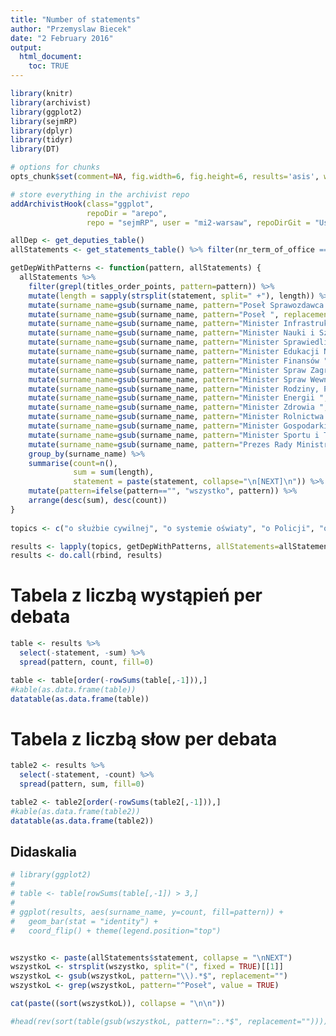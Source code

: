 ```yaml
---
title: "Number of statements"
author: "Przemyslaw Biecek"
date: "2 February 2016"
output: 
  html_document:
    toc: TRUE
---
```


```r
library(knitr)
library(archivist)
library(ggplot2)
library(sejmRP)
library(dplyr)
library(tidyr)
library(DT)

# options for chunks
opts_chunk$set(comment=NA, fig.width=6, fig.height=6, results='asis', warning=FALSE, message=FALSE, cache=FALSE)

# store everything in the archivist repo
addArchivistHook(class="ggplot",
                 repoDir = "arepo", 
                 repo = "sejmRP", user = "mi2-warsaw", repoDirGit = "UseCase/arepo")

```


```r
allDep <- get_deputies_table()
allStatements <- get_statements_table() %>% filter(nr_term_of_office == "8")
```

```r
getDepWithPatterns <- function(pattern, allStatements) {
  allStatements %>% 
    filter(grepl(titles_order_points, pattern=pattern)) %>%
    mutate(length = sapply(strsplit(statement, split=" +"), length)) %>%
    mutate(surname_name=gsub(surname_name, pattern="Poseł Sprawozdawca ", replacement="")) %>%
    mutate(surname_name=gsub(surname_name, pattern="Poseł ", replacement="")) %>%
    mutate(surname_name=gsub(surname_name, pattern="Minister Infrastruktury i Budownictwa ", replacement="")) %>%
    mutate(surname_name=gsub(surname_name, pattern="Minister Nauki i Szkolnictwa Wyższego ", replacement="")) %>%
    mutate(surname_name=gsub(surname_name, pattern="Minister Sprawiedliwości ", replacement="")) %>%
    mutate(surname_name=gsub(surname_name, pattern="Minister Edukacji Narodowej ", replacement="")) %>%
    mutate(surname_name=gsub(surname_name, pattern="Minister Finansów ", replacement="")) %>%
    mutate(surname_name=gsub(surname_name, pattern="Minister Spraw Zagranicznych ", replacement="")) %>%
    mutate(surname_name=gsub(surname_name, pattern="Minister Spraw Wewnętrznych i Administracji ", replacement="")) %>%
    mutate(surname_name=gsub(surname_name, pattern="Minister Rodziny, Pracy i Polityki Społecznej ", replacement="")) %>%
    mutate(surname_name=gsub(surname_name, pattern="Minister Energii ", replacement="")) %>%
    mutate(surname_name=gsub(surname_name, pattern="Minister Zdrowia ", replacement="")) %>%
    mutate(surname_name=gsub(surname_name, pattern="Minister Rolnictwa i Rozwoju Wsi ", replacement="")) %>%
    mutate(surname_name=gsub(surname_name, pattern="Minister Gospodarki Morskiej i Żeglugi Śródlądowej ", replacement="")) %>%
    mutate(surname_name=gsub(surname_name, pattern="Minister Sportu i Turystyki ", replacement="")) %>%
    mutate(surname_name=gsub(surname_name, pattern="Prezes Rady Ministrów ", replacement="")) %>%
    group_by(surname_name) %>%
    summarise(count=n(),
              sum = sum(length),
              statement = paste(statement, collapse="\n[NEXT]\n")) %>%
    mutate(pattern=ifelse(pattern=="", "wszystko", pattern)) %>%
    arrange(desc(sum), desc(count))
}
  
topics <- c("o służbie cywilnej", "o systemie oświaty", "o Policji", "o podatku od niektórych instytucji finansowych", "o radiofonii i telewizji", "o rządowym projekcie ustawy budżetowej", "polskiej polityki zagranicznej", "o Trybunale Konstytucyjnym", "Trybunału Konstytucyjnego", "")

results <- lapply(topics, getDepWithPatterns, allStatements=allStatements)
results <- do.call(rbind, results)
```

# Tabela z liczbą wystąpień per debata

```r
table <- results %>% 
  select(-statement, -sum) %>%
  spread(pattern, count, fill=0)

table <- table[order(-rowSums(table[,-1])),]
#kable(as.data.frame(table))
datatable(as.data.frame(table))
```

# Tabela z liczbą słow per debata

```r
table2 <- results %>% 
  select(-statement, -count) %>%
  spread(pattern, sum, fill=0)

table2 <- table2[order(-rowSums(table2[,-1])),]
#kable(as.data.frame(table2))
datatable(as.data.frame(table2))

```

## Didaskalia

```r
# library(ggplot2)
# 
# table <- table[rowSums(table[,-1]) > 3,]
# 
# ggplot(results, aes(surname_name, y=count, fill=pattern)) +
#   geom_bar(stat = "identity") + 
#   coord_flip() + theme(legend.position="top")


wszystko <- paste(allStatements$statement, collapse = "\nNEXT")
wszystkoL <- strsplit(wszystko, split="(", fixed = TRUE)[[1]]
wszystkoL <- gsub(wszystkoL, pattern="\\).*$", replacement="")
wszystkoL <- grep(wszystkoL, pattern="^Poseł", value = TRUE)

cat(paste((sort(wszystkoL)), collapse = "\n\n"))

#head(rev(sort(table(gsub(wszystkoL, pattern=":.*$", replacement="")))),25)

```
